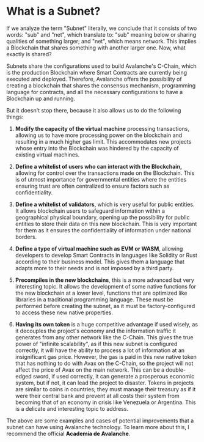 # What is a Subnet?

If we analyze the term "Subnet" literally, we conclude that it consists of two words: "sub" and "net", which translate to: "sub" meaning below or sharing qualities of something larger; and "net", which means network. This implies a Blockchain that shares something with another larger one. Now, what exactly is shared?

Subnets share the configurations used to build Avalanche's C-Chain, which is the production Blockchain where Smart Contracts are currently being executed and deployed. Therefore, Avalanche offers the possibility of creating a blockchain that shares the consensus mechanism, programming language for contracts, and all the necessary configurations to have a Blockchain up and running.

But it doesn't stop there, because it also allows us to do the following things:

1. <b>Modify the capacity of the virtual machine</b> processing transactions, allowing
   us to have more processing power on the blockchain and resulting in a much higher
   gas limit. This accommodates new projects whose entry into the Blockchain was
   hindered by the capacity of existing virtual machines.

2. <b>Define a whitelist of users who can interact with the Blockchain,</b>
   allowing for control over the transactions made on the Blockchain. This is of
   utmost importance for governmental entities where the entities ensuring trust
   are often centralized to ensure factors such as confidentiality.

3. <b>Define a whitelist of validators</b>, which is very useful for public
   entities. It allows blockchain users to safeguard information within a
   geographical physical boundary, opening up the possibility for public
   entities to store their data on this new blockchain. This is very important
   for them as it ensures the confidentiality of information under national
   borders.

4. <b>Define a type of virtual machine such as EVM or WASM</b>, allowing
   developers to develop Smart Contracts in languages like Solidity or Rust
   according to their business model. This gives them a language that adapts
   more to their needs and is not imposed by a third party.

5. <b>Precompiles in the new blockchains</b>, this is a more advanced but very
   interesting topic. It allows the development of some native functions for the
   new blockchain at a lower level, functions that are optimized like libraries
   in a traditional programming language. These must be performed before
   creating the subnet, as it must be factory-configured to access these new
   native properties.

6. <b>Having its own token</b> is a huge competitive advantage if used wisely, as
   it decouples the project's economy and the information traffic it generates from
   any other network like the C-Chain. This gives the true power of "infinite scalability",
   as if this new subnet is configured correctly, it will have the ability to process
   a lot of information at an insignificant gas price. However, the gas is paid in
   this new native token that has nothing to do with Avax on the C-Chain, so the
   project will not affect the price of Avax on the main network. This can be a double-edged
   sword, if used correctly, it can generate a prosperous economic system, but if
   not, it can lead the project to disaster. Tokens in projects are similar to coins
   in countries; they must manage their treasury as if it were their central bank
   and prevent at all costs their system from becoming that of an economy in crisis
   like Venezuela or Argentina. This is a delicate and interesting topic to address.

The above are some examples and cases of potential improvements that a subnet can have using Avalanche technology. To learn more about this, I recommend the official <a href="https://academy.avax.network/start" target="_blank" rel="noopener noreferrer" style="text-decoration: none; font-weight: bold; color: black;">Academia de Avalanche</a>.
